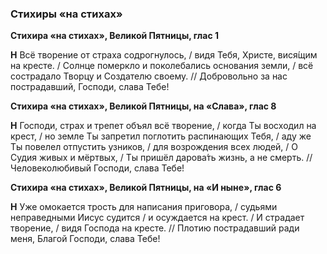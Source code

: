 ### Стихиры «на стихах»

**Стихира «на стихах», Великой Пятницы, глас 1**

**Н** Всё творение от страха содрогнулось, / видя Тебя, Христе, вися́щим на кресте. / Солнце померкло и поколебались основания земли, / всё сострадало Творцу и Создателю своему. // Добровольно за нас пострадавший, Господи, слава Тебе!

**Стихира «на стихах», Великой Пятницы, на «Слава», глас 8**

**Н** Господи, страх и трепет объял всё творение, / когда Ты восходил на крест, / но земле Ты запретил поглотить распинающих Тебя, / аду же Ты повелел отпустить узников, / для возрождения всех людей, / О Судия живых и мёртвых, / Ты пришёл дарова́ть жизнь, а не смерть. // Человеколюбивый Господи, слава Тебе!

**Стихира «на стихах», Великой Пятницы, на «И ныне», глас 6**

**Н** Уже омокается трость для написания приговора, / судьями неправедными Иисус судится / и осуждается на крест. / И страдает творение, / видя Господа на кресте. // Плотию пострадавший ради меня, Благой Господи, слава Тебе!
